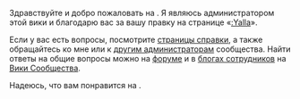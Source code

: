 Здравствуйте и добро пожаловать на {{SITENAME}}. Я являюсь администратором этой вики и благодарю вас за вашу правку на странице «[[:Yalla]]». 

Если у вас есть вопросы, посмотрите [[Справка:Начало|страницы справки]], а также обращайтесь ко мне или к [[Служебная:Listusers/sysop|другим администраторам]] сообщества. Найти ответы на общие вопросы можно на [[w:c:ru.community:Special:Forum|форуме]] и в [[w:c:ru.community.wikia.com/wiki/Блог:Блоги_сотрудников|блогах сотрудников]] на [[w:c:ru.community|Вики Сообщества]].

Надеюсь, что вам понравится на {{SITENAME}}.<ac_metadata title="Приветствие нового автора"> </ac_metadata>